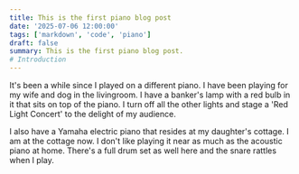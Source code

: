 ```yaml
---
title: This is the first piano blog post
date: '2025-07-06 12:00:00'
tags: ['markdown', 'code', 'piano']
draft: false
summary: This is the first piano blog post.
# Introduction
---
```


It's been a while since I played on a different piano. I have been playing for my wife and dog
in the livingroom. I have a banker's lamp with a red bulb in it that sits on top of the piano.
I turn off all the other lights and stage a 'Red Light Concert' to the delight of my audience.

I also have a Yamaha electric piano that resides at my daughter's cottage. I am at the cottage now.
I don't like playing it near as much as the acoustic piano at home. There's a full drum set as well
here and the snare rattles when I play.
